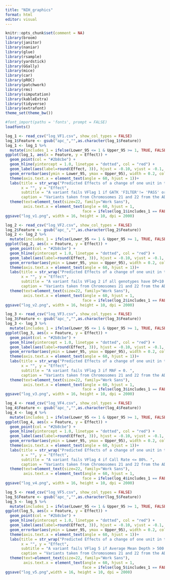 ---
title: "NIH_graphics"
format: html
editor: visual
---


```{r, message=FALSE}
knitr::opts_chunk$set(comment = NA) 
library(broom)
library(janitor) 
library(naniar)
library(glue)
library(rsample)
library(yardstick)
library(GGally)
library(mice)
library(car)
library(pROC)
library(patchwork)
library(rms)
library(simputation)
library(kableExtra)
library(tidyverse)
library(extrafont)
theme_set(theme_bw()) 
```


```{r}
#font_import(paths = 'fonts', prompt = FALSE)
loadfonts()
```

```{r, fig.height=10, fig.width=18}
log_1 <- read_csv("log_VF1.csv", show_col_types = FALSE)
log_1$Feature <- gsub("apc_","",as.character(log_1$Feature))
log_1 <- log_1 %>%
  mutate(includes_1 = ifelse(Lower_95 <= 1 & Upper_95 >= 1, TRUE, FALSE))
ggplot(log_1, aes(x = Feature, y = Effect)) +
  geom_point(col = "#2b8cbe") +
  geom_hline(yintercept = 1.0, linetype = "dotted", col = "red") +
  geom_label(aes(label=round(Effect, 3)), hjust = -0.10, vjust = -0.1, size = 5) +
  geom_errorbar(aes(ymin = Lower_95, ymax = Upper_95), width = 0.2, col = "#2b8cbe", linewidth = 1.0) +
  theme(axis.text.x = element_text(angle = 60, hjust = 1))+
  labs(title = str_wrap("Predicted Effects of a change of one unit in the FAVOR aPCs on the odds of failing VFlag 1.", width = 70),
       x = "", y = "Effect",
       subtitle = "A variant fails VFlag 1 if GATK 'FILTER'!= 'PASS' or is in tranche >=99.7%. ",
       caption = "Variants taken from Chromosomes 21 and 22 from the ADSP R4 data release.") + 
  theme(text=element_text(size=22, family="Work Sans"),
        axis.text.x = element_text(angle = 60, hjust = 1, 
                                  face = ifelse(log_1$includes_1 == FALSE, "bold", "plain")))
ggsave("log_v1.png", width = 16, height = 10, dpi = 2000)

```

```{r, fig.height=10, fig.width=18, warning=FALSE}
log_2 <- read_csv("log_VF2.csv", show_col_types = FALSE)
log_2$Feature <- gsub("apc_","",as.character(log_2$Feature))
log_2 <- log_2 %>%
  mutate(includes_1 = ifelse(Lower_95 <= 1 & Upper_95 >= 1, TRUE, FALSE))
ggplot(log_2, aes(x = Feature, y = Effect)) +
  geom_point(col = "#2b8cbe") +
  geom_hline(yintercept = 1.0, linetype = "dotted", col = "red") +
  geom_label(aes(label=round(Effect, 3)), hjust = -0.10, vjust = -0.1, size = 5) +
  geom_errorbar(aes(ymin = Lower_95, ymax = Upper_95), width = 0.2, col = "#2b8cbe", linewidth = 1.0) +
  theme(axis.text.x = element_text(angle = 60, hjust = 1))+
  labs(title = str_wrap("Predicted Effects of a change of one unit in the FAVOR aPCs on the odds of failing VFlag 2.", width = 70),
       x = "", y = "Effect",
       subtitle = "A variant fails VFlag 2 if all genotypes have DP<10 and/or GQ<20. ",
       caption = "Variants taken from Chromosomes 21 and 22 from the ADSP R4 data release.") + 
  theme(text=element_text(size=22, family="Work Sans"),
        axis.text.x = element_text(angle = 60, hjust = 1, 
                                  face = ifelse(log_2$includes_1 == FALSE, "bold", "plain")))
ggsave("log_v2.png", width = 16, height = 10, dpi = 2000)

```

```{r, fig.height=14, fig.width=20}
log_3 <- read_csv("log_VF3.csv", show_col_types = FALSE)
log_3$Feature <- gsub("apc_","",as.character(log_3$Feature))
log_3 <- log_3 %>%
  mutate(includes_1 = ifelse(Lower_95 <= 1 & Upper_95 >= 1, TRUE, FALSE))
ggplot(log_3, aes(x = Feature, y = Effect)) +
  geom_point(col = "#2b8cbe") +
  geom_hline(yintercept = 1.0, linetype = "dotted", col = "red") +
  geom_label(aes(label=round(Effect, 3)), hjust = -0.10, vjust = -0.1, size = 5) +
  geom_errorbar(aes(ymin = Lower_95, ymax = Upper_95), width = 0.2, col = "#2b8cbe", linewidth = 1.0) +
  theme(axis.text.x = element_text(angle = 60, hjust = 1))+
  labs(title = str_wrap("Predicted Effects of a change of one unit in the FAVOR aPCs on the odds of failing VFlag 3.", width = 70),
       x = "", y = "Effect",
       subtitle = "A variant fails VFlag 3 if MAF = 0. ",
       caption = "Variants taken from Chromosomes 21 and 22 from the ADSP R4 data release.") + 
  theme(text=element_text(size=22, family="Work Sans"),
        axis.text.x = element_text(angle = 60, hjust = 1, 
                                  face = ifelse(log_3$includes_1 == FALSE, "bold", "plain")))
ggsave("log_v3.png", width = 16, height = 10, dpi = 2000)

```

```{r, fig.height=14, fig.width=20}
log_4 <- read_csv("log_VF4.csv", show_col_types = FALSE)
log_4$Feature <- gsub("apc_","",as.character(log_4$Feature))
log_4 <- log_4 %>%
  mutate(includes_1 = ifelse(Lower_95 <= 1 & Upper_95 >= 1, TRUE, FALSE))
ggplot(log_4, aes(x = Feature, y = Effect)) +
  geom_point(col = "#2b8cbe") +
  geom_hline(yintercept = 1.0, linetype = "dotted", col = "red") +
  geom_label(aes(label=round(Effect, 3)), hjust = -0.10, vjust = -0.1, size = 5) +
  geom_errorbar(aes(ymin = Lower_95, ymax = Upper_95), width = 0.2, col = "#2b8cbe", linewidth = 1.0) +
  theme(axis.text.x = element_text(angle = 60, hjust = 1))+
  labs(title = str_wrap("Predicted Effects of a change of one unit in the FAVOR aPCs on the odds of failing VFlag 4.", width = 70),
       x = "", y = "Effect",
       subtitle = "A variant fails VFlag 4 if Call Rate <= 80%. ",
       caption = "Variants taken from Chromosomes 21 and 22 from the ADSP R4 data release.") + 
  theme(text=element_text(size=22, family="Work Sans"),
        axis.text.x = element_text(angle = 60, hjust = 1, 
                                  face = ifelse(log_4$includes_1 == FALSE, "bold", "plain")))
ggsave("log_v4.png", width = 16, height = 10, dpi = 2000)

```

```{r, fig.height=14, fig.width=17}
log_5 <- read_csv("log_VF5.csv", show_col_types = FALSE)
log_5$Feature <- gsub("apc_","",as.character(log_5$Feature))
log_5 <- log_5 %>%
  mutate(includes_1 = ifelse(Lower_95 <= 1 & Upper_95 >= 1, TRUE, FALSE))
ggplot(log_5, aes(x = Feature, y = Effect)) +
  geom_point(col = "#2b8cbe") +
  geom_hline(yintercept = 1.0, linetype = "dotted", col = "red") +
  geom_label(aes(label=round(Effect, 3)), hjust = -0.10, vjust = -0.1, size = 4) +
  geom_errorbar(aes(ymin = Lower_95, ymax = Upper_95), width = 0.2, col = "#2b8cbe", linewidth = 1.0) +
  theme(axis.text.x = element_text(angle = 60, hjust = 1))+
  labs(title = str_wrap("Predicted Effects of a change of one unit in the FAVOR aPCs on the odds of failing VFlag 5.", width = 70),
       x = "", y = "Effect",
       subtitle = "A variant fails VFlag 5 if Average Mean Depth > 500 reads. ",
       caption = "Variants taken from Chromosomes 21 and 22 from the ADSP R4 data release.") + 
  theme(text=element_text(size=22, family="Work Sans"),
        axis.text.x = element_text(angle = 60, hjust = 1, 
                                  face = ifelse(log_5$includes_1 == FALSE, "bold", "plain")))
ggsave("log_v5.png",width = 16, height = 10, dpi = 2000)

```

